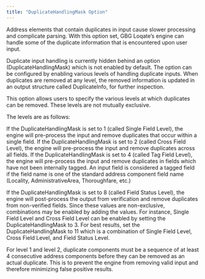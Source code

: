 ```yaml
---
title: "DuplicateHandlingMask Option"
---
```


Address elements that contain duplicates in input cause slower processing and complicate parsing. With this option set, GBG Loqate’s engine can handle some of the duplicate information that is encountered upon user input.

Duplicate input handling is currently hidden behind an option (DuplicateHandlingMask) which is not enabled by default. The option can be configured by enabling various levels of handling duplicate inputs. When duplicates are removed at any level, the removed information is updated in an output structure called DuplicateInfo, for further inspection.

This option allows users to specify the various levels at which duplicates can be removed. These levels are not mutually exclusive.

The levels are as follows:

If the DuplicateHandlingMask is set to 1 (called Single Field Level), the engine will pre-process the input and remove duplicates that occur within a single field.
If the DuplicateHandlingMask is set to 2 (called Cross Field Level), the engine will pre-process the input and remove duplicates across all fields.
If the DuplicateHandlingMask is set to 4 (called Tag Field Level), the engine will pre-process the input and remove duplicates in fields which have not been internally tagged.
An input field is considered a tagged field if the field name is one of the standard address component field name (Locality, AdministrativeArea, Thoroughfare, etc.)

If the DuplicateHandlingMask is set to 8 (called Field Status Level), the engine will post-process the output from verification and remove duplicates from non-verified fields.
Since these values are non-exclusive, combinations may be enabled by adding the values. For instance, Single Field Level and Cross Field Level can be enabled by setting the DuplicateHandlingMask to 3. For best results, set the DuplicateHandlingMask to 11 which is a combination of Single Field Level, Cross Field Level, and Field Status Level.

For level 1 and level 2, duplicate components must be a sequence of at least 4 consecutive address components before they can be removed as an actual duplicate. This is to prevent the engine from removing valid input and therefore minimizing false positive results.
